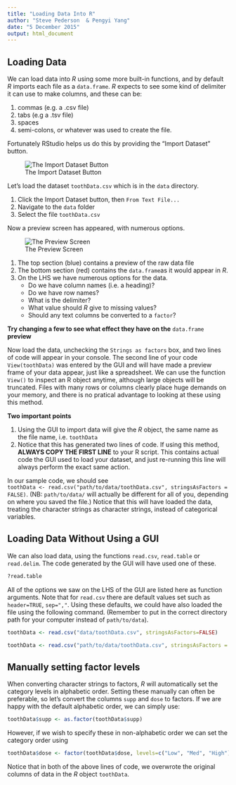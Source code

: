```yaml
---
title: "Loading Data Into R"
author: "Steve Pederson  & Pengyi Yang"
date: "5 December 2015"
output: html_document
---
```


## Loading Data
We can load data into *R* using some more built-in functions, and by default *R* imports each file as a `data.frame`.
*R* expects to see some kind of delimiter it can use to make columns, and these can be:

1. commas (e.g. a .csv file)
2. tabs (e.g a .tsv file)
3. spaces
4. semi-colons, or whatever was used to create the file.

Fortunately RStudio helps us do this by providing the "Import Dataset" button.

![The Import Dataset Button](figure/Import.png)

Let's load the dataset `toothData.csv` which is in the `data` directory.

1. Click the Import Dataset button, then `From Text File...`
2. Navigate to the `data` folder
3. Select the file `toothData.csv`

Now a preview screen has appeared, with numerous options.

![The Preview Screen](figure/Preview.png)

1. The top section (blue) contains a preview of the raw data file
2. The bottom section (red) contains the `data.frame`as it would appear in *R*.
3. On the LHS we have numerous options for the data. 
    + Do we have column names (i.e. a heading)?
    + Do we have row names?
    + What is the delimiter?
    + What value should *R* give to missing values?
    + Should any text columns be converted to a `factor`?
  
**Try changing a few to see what effect they have on the** `data.frame` **preview**

Now load the data, unchecking the `Strings as factors` box, and two lines of code will appear in your console.
The second line of your code `View(toothData)` was entered by the GUI and will have made a preview frame of your data appear, just like a spreadsheet.
We can use the function `View()` to inspect an R object anytime, although large objects will be truncated.
Files with many rows or columns clearly place huge demands on your memory, and there is no pratical advantage to looking at these using this method.

**Two important points**

1. Using the GUI to import data will give the *R* object, the same name as the file name, i.e. `toothData`
2. Notice that this has generated two lines of code. If using this method, **ALWAYS COPY THE FIRST LINE** to your R script. This contains actual code the GUI used to load your dataset, and just re-running this line will always perform the exact same action. 

In our sample code, we should see  
`toothData <- read.csv("path/to/data/toothData.csv", stringsAsFactors = FALSE)`.
(NB: `path/to/data/` will actually be different for all of you, depending on where you saved the file.)
Notice that this will have loaded the data, treating the character strings as character strings, instead of categorical variables.

## Loading Data Without Using a GUI
We can also load data, using the functions `read.csv`, `read.table` or `read.delim`.
The code generated by the GUI will have used one of these.

```r
?read.table
```

All of the options we saw on the LHS of the GUI are listed here as function arguments.
Note that for `read.csv` there are default values set such as `header=TRUE`, `sep=","`.
Using these defaults, we could have also loaded the file using the following command.
(Remember to put in the correct directory path for your computer instead of `path/to/data`).

```r
toothData <- read.csv("data/toothData.csv", stringsAsFactors=FALSE)
```


```r
toothData <- read.csv("path/to/data/toothData.csv", stringsAsFactors = FALSE)
```

## Manually setting factor levels

When converting character strings to factors, *R* will automatically set the category levels in alphabetic order.
Setting these manually can often be preferable, so let's convert the columns `supp` and `dose` to factors.
If we are happy with the default alphabetic order, we can simply use:

```r
toothData$supp <- as.factor(toothData$supp)
```

However, if we wish to specify these in non-alphabetic order we can set the category order using

```r
toothData$dose <- factor(toothData$dose, levels=c("Low", "Med", "High"))
```
Notice that in both of the above lines of code, we overwrote the original columns of data in the *R* object `toothData`.

